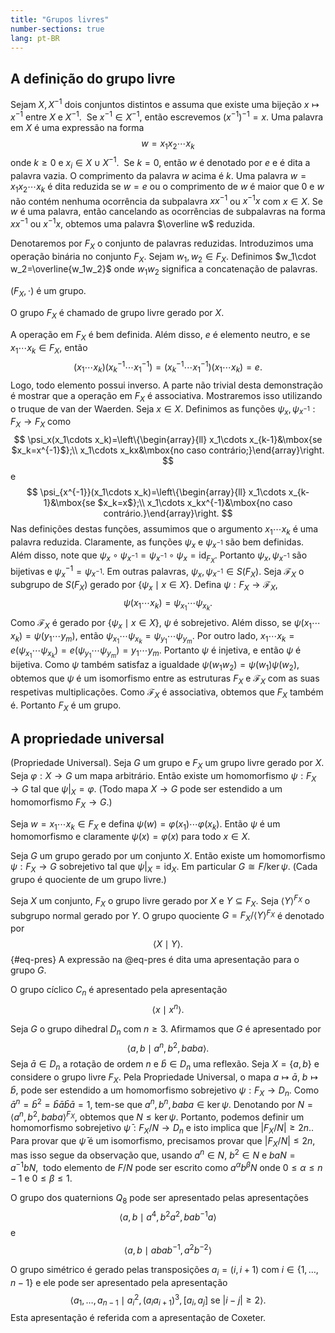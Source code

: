 ```yaml
---
title: "Grupos livres"
number-sections: true
lang: pt-BR
---
```


## A definição do grupo livre

Sejam $X,X^{-1}$ dois conjuntos distintos e assuma que existe uma bijeção $x\mapsto x^{-1}$ entre $X$ e $X^{-1}$.  Se $x^{-1}\in X^{-1}$, então escrevemos $(x^{-1})^{-1}=x$. Uma palavra em $X$ é uma expressão na forma
$$
w=x_1x_2\cdots x_k
$$
onde $k\geq 0$ e $x_i\in X\cup X^{-1}$.  Se $k=0$, então $w$ é denotado por $e$ e é dita a palavra vazia. O comprimento da palavra $w$ acima é $k$. Uma palavra $w=x_1x_2\cdots x_k$ é dita reduzida se $w=e$ ou o comprimento de $w$ é maior que $0$ e $w$ não contém nenhuma ocorrência da subpalavra $xx^{-1}$ ou $x^{-1}x$ com $x\in X$. Se $w$ é uma palavra, então cancelando as ocorrências de subpalavras na forma $xx^{-1}$ ou $x^{-1}x$, obtemos uma palavra $\overline w$ reduzida.

Denotaremos por $F_X$ o conjunto de palavras reduzidas. Introduzimos uma operação binária no conjunto $F_X$. Sejam $w_1,w_2\in F_X$. Definimos $w_1\cdot w_2=\overline{w_1w_2}$ onde $w_1w_2$ significa a concatenação de palavras.

:::{#thm-freegp}
$(F_X,\cdot)$ é um grupo.
:::

:::{#def-freegp}
O grupo $F_X$ é chamado de grupo livre gerado por $X$.
:::

:::{.proof}
A operação em $F_X$ é bem definida. Além disso, $e$ é elemento neutro, e se $x_1\cdots x_k\in F_X$, então
$$
(x_1\cdots x_k)(x_k^{-1}\cdots x_1^{-1})=(x_k^{-1}\cdots x_1^{-1})(x_1\cdots x_k)=e.
$$
Logo, todo elemento possui inverso. A parte não trivial desta demonstração é mostrar que a operação em $F_X$ é associativa. Mostraremos isso utilizando o truque de van der Waerden.
Seja $x\in X$. Definimos as funções $\psi_x,\psi_{x^{-1}}:F_X\rightarrow F_X$ como
$$
\psi_x(x_1\cdots x_k)=\left\{\begin{array}{ll} x_1\cdots x_{k-1}&\mbox{se $x_k=x^{-1}$};\\
x_1\cdots x_kx&\mbox{no caso contrário;}\end{array}\right.
$$
e
$$
\psi_{x^{-1}}(x_1\cdots x_k)=\left\{\begin{array}{ll} x_1\cdots x_{k-1}&\mbox{se $x_k=x$};\\
x_1\cdots x_kx^{-1}&\mbox{no caso contrário.}\end{array}\right.
$$
Nas definições destas funções, assumimos que o argumento $x_1\cdots x_k$ é uma palavra reduzida. Claramente, as funções $\psi_x$ e $\psi_{x^{-1}}$ são bem definidas. Além disso, note que $\psi_x\circ \psi_{x^{-1}}=\psi_{x^{-1}}\circ \psi_x=\mbox{id}_{F_X}$. Portanto $\psi_x,\psi_{x^{-1}}$ são bijetivas e $\psi_x^{-1}=\psi_{x^{-1}}$. Em outras palavras, $\psi_x,\psi_{x^{-1}}\in S(F_X)$. Seja $\mathcal F_X$ o subgrupo de $S(F_X)$ gerado por $\{\psi_x\mid x\in X\}$. Defina $\psi: F_X\rightarrow \mathcal F_X$,
$$
\psi(x_1\cdots x_k)=\psi_{x_1}\cdots \psi_{x_k}.
$$
Como $\mathcal F_X$ é gerado por $\{\psi_x\mid x\in X\}$, $\psi$ é sobrejetivo. Além disso, se $\psi(x_1\cdots x_k)=\psi(y_1\cdots y_m)$, então
$\psi_{x_1}\cdots \psi_{x_k}=\psi_{y_1}\cdots \psi_{y_m}$. Por outro lado,
$x_1\cdots x_k=e(\psi_{x_1}\cdots \psi_{x_k})=e(\psi_{y_1}\cdots \psi_{y_m})=y_1\cdots y_m$. Portanto $\psi$ é injetiva, e então $\psi$ é bijetiva. Como $\psi$ também satisfaz a igualdade $\psi(w_1w_2)=\psi(w_1)\psi(w_2)$, obtemos que $\psi$ é um isomorfismo entre as estruturas $F_X$ e $\mathcal F_X$ com as suas respetivas multiplicações. Como $\mathcal F_X$ é associativa, obtemos que $F_X$ também é. Portanto $F_X$ é um grupo.
:::

## A propriedade universal

:::{#thm-free-univ}
(Propriedade Universal). Seja $G$ um grupo e $F_X$ um grupo livre gerado por $X$. Seja $\varphi:X\rightarrow G$ um mapa arbitrário. Então existe um homomorfismo $\psi:F_X\rightarrow G$ tal que $\psi|_X=\varphi$. (Todo mapa $X\rightarrow G$ pode ser estendido a um homomorfismo $F_X\rightarrow G$.)
:::

:::{.proof}
Seja $w=x_1\cdots x_k\in F_X$ e defina $\psi(w)=\varphi(x_1)\cdots\varphi(x_k)$. Então $\psi$ é um homomorfismo e claramente $\psi(x)=\varphi(x)$ para todo $x\in X$.
:::

:::{#cor-free-quot}
Seja $G$ um grupo gerado por um conjunto $X$. Então existe um homomorfismo $\psi:F_X\rightarrow G$ sobrejetivo tal que $\psi|_X=\mbox{id}_X$. Em particular $G\cong F/\ker\psi$. (Cada grupo é quociente de um grupo livre.)
:::

:::{#def-pres}
Seja $X$ um conjunto, $F_X$ o grupo livre gerado por $X$ e $Y\subseteq F_X$. Seja $\left<Y\right>^{F_X}$ o subgrupo normal gerado por $Y$. O grupo quociente $G=F_X/\left<Y\right>^{F_X}$ é denotado por
$$ 
\left<X \mid Y\right>.
$${#eq-pres}
A expressão na @eq-pres é dita uma apresentação para o grupo $G$.
:::

:::{#exm-pres}
O grupo cíclico $C_n$ é apresentado pela apresentação
$$
\left<x\mid x^n\right>.
$$
:::

:::{#exm-pres-dih}
Seja $G$ o grupo dihedral $D_n$ com $n\geq 3$. Afirmamos que $G$ é apresentado por
$$
\left< a,b\mid a^n,b^2,baba\right>.
$$
Seja $\bar a\in D_n$ a rotação de ordem $n$ e $\bar b\in D_n$ uma reflexão. Seja $X=\{a,b\}$ e considere o grupo livre $F_X$. Pela Propriedade Universal, o mapa $a\mapsto \bar a$, $b\mapsto \bar b$, pode ser estendido a um homomorfismo sobrejetivo $\psi:F_X\rightarrow D_n$. Como $\bar a^n=\bar b^2=\bar b\bar a\bar b\bar a=1$, tem-se que $a^n,b^n,baba\in \ker\psi$. Denotando por $N=\left<a^n,b^2,baba\right>^{F_X}$, obtemos que $N\leq \ker\psi$. Portanto, podemos definir um homomorfismo sobrejetivo $\bar\psi:F_X/N\rightarrow D_n$ e isto implica que $|F_X/N|\geq 2n$.. Para provar que $\bar\psi$ é um isomorfismo, precisamos provar que $|F_X/N|\leq 2n$, mas isso segue da observação que, usando $a^n\in N$, $b^2\in N$ e $baN=a^{-1}bN$,  todo elemento de $F/N$ pode ser escrito como $a^\alpha b^\beta N$ onde $0\leq \alpha\leq n-1$ e $0\leq \beta\leq 1$.
:::

:::{#exm-quot}
O grupo dos quaternions $Q_8$ pode ser apresentado pelas apresentações
$$
\left<a,b\mid a^4,b^2a^2,bab^{-1}a\right>
$$
e
$$
\left<a,b\mid abab^{-1},a^2b^{-2}\right>
$$
:::

:::{#exm-sym-pres}
O grupo simétrico é gerado pelas transposições $a_i=(i,i+1)$ com $i\in\{1,\ldots,n-1\}$ e ele pode ser apresentado pela apresentação
$$
\left<a_1,\ldots,a_{n-1}\mid a_i^2,(a_ia_{i+1})^3, [a_i,a_j] \mbox{ se $|i-j|\geq 2$}\right>.
$$
Esta apresentação é referida com a apresentação de Coxeter.
:::